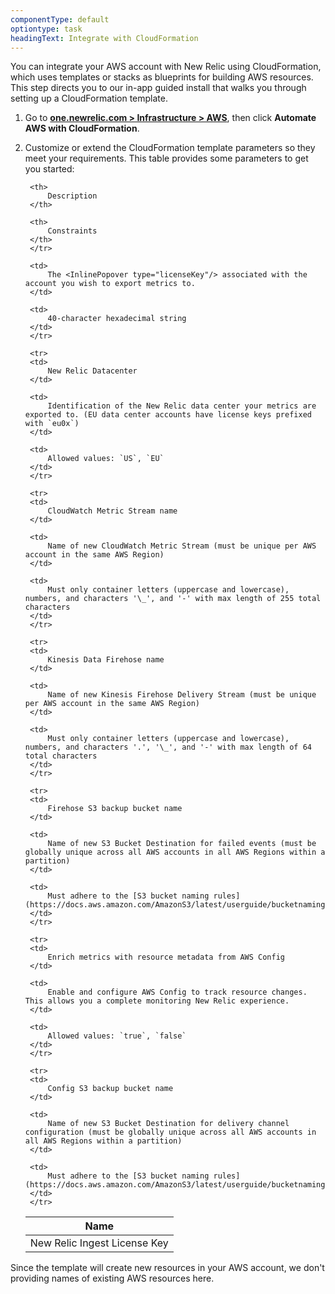 ```yaml
---
componentType: default
optiontype: task
headingText: Integrate with CloudFormation
---
```


You can integrate your AWS account with New Relic using CloudFormation, which uses templates or stacks as blueprints for building AWS resources. This step directs you to our in-app guided install that walks you through setting up a CloudFormation template.

1. Go to **[one.newrelic.com > Infrastructure > AWS](https://one.newrelic.com/infra/marketplace/install-data-source?&begin=1729543416051&end=1729545216051&state=82dc8d6d-8fff-45b5-e43c-15847ac8b090)**, then click **Automate AWS with CloudFormation**. 
1. Customize or extend the CloudFormation template parameters so they meet your requirements. This table provides some parameters to get you started: 

    <table>
    <thead>
        <tr>
        <th style={{ width: '200px' }}>
            Name
        </th>

        <th>
            Description
        </th>

        <th>
            Constraints
        </th>
        </tr>
    </thead>

    <tbody>
        <tr>
        <td>
            New Relic Ingest License Key
        </td>

        <td>
            The <InlinePopover type="licenseKey"/> associated with the account you wish to export metrics to.
        </td>

        <td>
            40-character hexadecimal string
        </td>
        </tr>

        <tr>
        <td>
            New Relic Datacenter
        </td>

        <td>
            Identification of the New Relic data center your metrics are exported to. (EU data center accounts have license keys prefixed with `eu0x`)
        </td>

        <td>
            Allowed values: `US`, `EU`
        </td>
        </tr>

        <tr>
        <td>
            CloudWatch Metric Stream name
        </td>

        <td>
            Name of new CloudWatch Metric Stream (must be unique per AWS account in the same AWS Region)
        </td>

        <td>
            Must only container letters (uppercase and lowercase), numbers, and characters '\_', and '-' with max length of 255 total characters
        </td>
        </tr>

        <tr>
        <td>
            Kinesis Data Firehose name
        </td>

        <td>
            Name of new Kinesis Firehose Delivery Stream (must be unique per AWS account in the same AWS Region)
        </td>

        <td>
            Must only container letters (uppercase and lowercase), numbers, and characters '.', '\_', and '-' with max length of 64 total characters
        </td>
        </tr>

        <tr>
        <td>
            Firehose S3 backup bucket name
        </td>

        <td>
            Name of new S3 Bucket Destination for failed events (must be globally unique across all AWS accounts in all AWS Regions within a partition)
        </td>

        <td>
            Must adhere to the [S3 bucket naming rules](https://docs.aws.amazon.com/AmazonS3/latest/userguide/bucketnamingrules.html)
        </td>
        </tr>

        <tr>
        <td>
            Enrich metrics with resource metadata from AWS Config
        </td>

        <td>
            Enable and configure AWS Config to track resource changes. This allows you a complete monitoring New Relic experience.
        </td>

        <td>
            Allowed values: `true`, `false`
        </td>
        </tr>

        <tr>
        <td>
            Config S3 backup bucket name
        </td>

        <td>
            Name of new S3 Bucket Destination for delivery channel configuration (must be globally unique across all AWS accounts in all AWS Regions within a partition)
        </td>

        <td>
            Must adhere to the [S3 bucket naming rules](https://docs.aws.amazon.com/AmazonS3/latest/userguide/bucketnamingrules.html)
        </td>
        </tr>
    </tbody>
    </table>

Since the template will create new resources in your AWS account, we don't providing names of existing AWS resources here.
